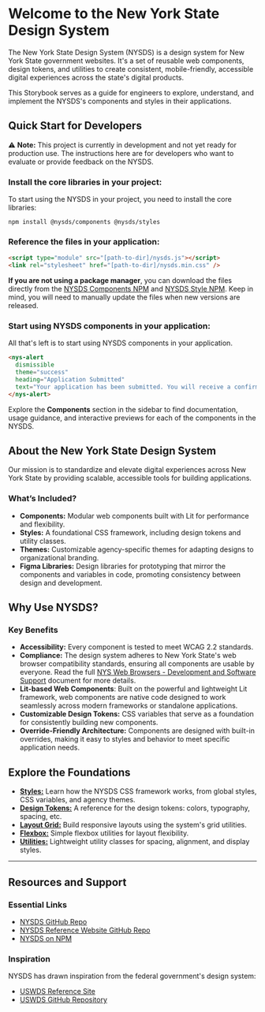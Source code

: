 
<Meta title="About" />

# Welcome to the New York State Design System

The New York State Design System (NYSDS) is a design system for New York State government websites. It's a set of reusable web components, design tokens, and utilities to create consistent, mobile-friendly, accessible digital experiences across the state's digital products.

This Storybook serves as a guide for engineers to explore, understand, and implement the NYSDS's components and styles in their applications.

## Quick Start for Developers

⚠️ **Note:** This project is currently in development and not yet ready for production use. The instructions here are for developers who want to evaluate or provide feedback on the NYSDS.

### Install the core libraries in your project:

To start using the NYSDS in your project, you need to install the core libraries:

```
npm install @nysds/components @nysds/styles
```

### Reference the files in your application:

```html
<script type="module" src="[path-to-dir]/nysds.js"></script>
<link rel="stylesheet" href="[path-to-dir]/nysds.min.css" />
```

**If you are not using a package manager**, you can download the files directly from the [NYSDS Components NPM](https://www.npmjs.com/package/@nysds/components) and [NYSDS Style NPM](https://www.npmjs.com/package/@nysds/styles). Keep in mind, you will need to manually update the files when new versions are released.

### Start using NYSDS components in your application:

All that's left is to start using NYSDS components in your application.

``` html
<nys-alert
  dismissible
  theme="success"
  heading="Application Submitted"
  text="Your application has been submitted. You will receive a confirmation email shortly.">
</nys-alert>
```
Explore the **Components** section in the sidebar to find documentation, usage guidance, and interactive previews for each of the components in the NYSDS.

## About the New York State Design System

Our mission is to standardize and elevate digital experiences across New York State by providing scalable, accessible tools for building applications.

### What’s Included?

- **Components:** Modular web components built with Lit for performance and flexibility.
- **Styles:** A foundational CSS framework, including design tokens and utility classes.
- **Themes:** Customizable agency-specific themes for adapting designs to organizational branding.
- **Figma Libraries:** Design libraries for prototyping that mirror the components and variables in code, promoting consistency between design and development.

## Why Use NYSDS?

### Key Benefits

- **Accessibility:** Every component is tested to meet WCAG 2.2 standards.
- **Compliance:** The design system adheres to New York State's web browser compatibility standards, ensuring all components are usable by everyone. Read the full [NYS Web Browsers - Development and Software Support](https://its.ny.gov/system/files/documents/2025/02/its-s16-004-web-browsers-development-and-software-support.pdf) document for more details.
- **Lit-based Web Components**: Built on the powerful and lightweight Lit framework, web components are native code designed to work seamlessly across modern frameworks or standalone applications.
- **Customizable Design Tokens:** CSS variables that serve as a foundation for consistently building new components.
- **Override-Friendly Architecture:** Components are designed with built-in overrides, making it easy to styles and behavior to meet specific application needs.

## Explore the Foundations

- [**Styles:**](?path=/docs/styles--docs) Learn how the NYSDS CSS framework works, from global styles, CSS variables, and agency themes.
- [**Design Tokens:**](?path=/docs/design-tokens--docs) A reference for the design tokens: colors, typography, spacing, etc.
- [**Layout Grid:**](?path=/docs/layout-grid--docs) Build responsive layouts using the system's grid utilities.
- [**Flexbox:**](?path=/docs/flexbox--docs) Simple flexbox utilities for layout flexibility.
- [**Utilities:**](?path=/docs/utilities--docs) Lightweight utility classes for spacing, alignment, and display styles.



---

## Resources and Support

### Essential Links

- [NYSDS GitHub Repo](https://github.com/its-hcd/nysds)
- [NYSDS Reference Website GitHub Repo](https://github.com/its-hcd/nysds-site)
- [NYSDS on NPM](https://www.npmjs.com/org/nysds)

### Inspiration

NYSDS has drawn inspiration from the federal government's design system:

- [USWDS Reference Site](https://designsystem.digital.gov/)
- [USWDS GitHub Repository](https://github.com/uswds/uswds)
